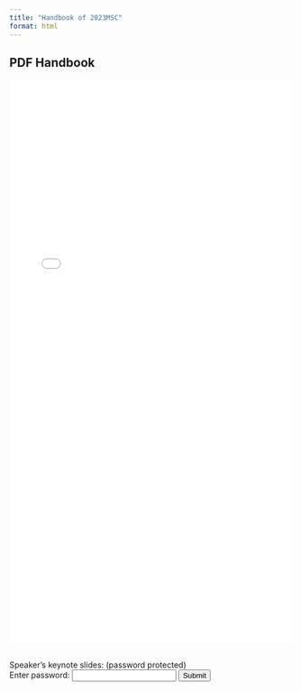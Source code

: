 ```yaml
---
title: "Handbook of 2023MSC"
format: html
---
```


## PDF Handbook


<embed 
  type="application/pdf" 
  src="TMM_SLN_Handbook_Medical_Conference_2023August_TMM_conference_.pdf"
  width="100%" 
  height="1000px"
  zoom="130%"
>



## 
Speaker's keynote slides:  (password protected)
<form id="passwordForm">
    <label>Enter password: </label>
    <input type="password" id="passwordInput"> 
    <button type="submit">Submit</button>
  </form>
  
  
  
  <div id="protectedContent" style="display:none">
    
    (Ordered by alphabetics)

<a href="slides/DrAbdirahim_maxillofacial_gunshot.pptx" target="_blank" rel="noopener noreferrer">
Dr. Abdirahim Uurcade's Maxillofacial Care for Gunshot Patients in Somaliland
</a>


<a href="slides/DrChen_20230813_AcuteTreatmentIschemicStrokeTaiwan.pptx" target="_blank" rel="noopener noreferrer">
Dr. Chen's Acute Treatment of Ischemic Stroke in Taiwan
</a>


  </div>

##

  <script>
  
const passwordForm = document.getElementById('passwordForm');
const passwordInput = document.getElementById('passwordInput');
const protectedContent = document.getElementById('protectedContent');

passwordForm.addEventListener('submit', event => {

  event.preventDefault();
  
  if(passwordInput.value === '0813') {
    // Show protected content
    document.getElementById('protectedContent').style.display = 'block';

    // Find all links 
    const links = document.querySelectorAll('#protectedContent a');

  // Add click handler
  links.forEach(link => {
  link.addEventListener('click', e => {
    e.preventDefault();
    window.open(link.href, '_blank');
    });
  });
} else {
    alert('Incorrect password');
  }

});
  </script>

